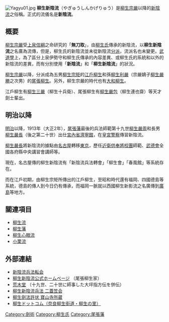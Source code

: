 [[File:Yagyu01.jpg|thumb]]
'''柳生新陰流'''（やぎゅうしんかげりゅう）是[[柳生宗嚴|柳生宗嚴]]以降的[[新陰流|新陰流]]之俗稱。正式的流儀名是'''新陰流'''。

== 概要 ==
[[柳生宗嚴|柳生宗嚴]]受[[上泉信綱|上泉信綱]]之命研究的「'''無刀取'''」，由[[柳生氏|柳生氏]]傳承的新陰流，以'''柳生新陰流'''之名廣為流傳，但是，柳生氏的新陰流並未從新陰流[[分派|分派]]，流派名也未變更。[[武道學|武道學]]上，為了區分上泉伊勢守和柳生氏傳承的內容差異、或柳生氏的系統和以外的新陰流的差異，而有分別使用「'''新陰流'''」和「'''柳生新陰流'''」的狀況。

[[柳生宗嚴|柳生宗嚴]]以降，分派成為五男[[柳生宗矩|柳生宗矩]]的[[江戶柳生|江戶柳生]]和孫[[柳生利嚴|柳生利嚴]]（宗嚴嫡子[[柳生嚴勝|柳生嚴勝]]之次男）的[[尾張柳生|尾張柳生]]。另外，柳生宗嚴的時代也有[[大和柳生|大和柳生]]。

江戶柳生有[[柳生三嚴|柳生三嚴]]（柳生十兵衛）、尾張柳生有[[柳生嚴包|柳生嚴包]]（柳生連也齋）等天才劍士輩出。

== 明治以降 ==
[[明治|明治]]以降，1913年（大正2年），[[尾張藩|尾張藩]]最後的兵法師範第十九世[[柳生嚴周|柳生嚴周]]和長男[[柳生嚴長|柳生嚴長]]（後之第二十世）出仕[[宮內省|宮內省]][[濟寧館|濟寧館]]，在[[皇宮警察_(宮內省)|皇宮警察]]傳習新陰流。

[[柳生嚴長|柳生嚴長]]將新陰流的據點由[[名古屋|名古屋]]轉移[[東京|東京]]，歷任[[近衛師團|近衛供奉將校團]]師範、[[大日本武德會|武德會]]全國各府縣中央講習會講師等。

現在，名古屋傳的柳生新陰流有「新陰流兵法轉會」「柳生會」「春風館」等系統存在。

而在江戶初期，由柳生宗矩所傳出的江戶柳生，至昭和時代還有福岡、四國德島等系統，德島的傳人到今日仍有傳承，而福岡一脈就以西國柳生新影流之名廣傳到[[廣島|廣島]]等地方。

== 關連項目 ==
* [[柳生流|柳生流]]
* [[柳生藩|柳生藩]]
* [[柳生心眼流|柳生心眼流]]
* [[小栗流|小栗流]]

== 外部連結 ==
* [http://shinkageryu.com/ 新陰流兵法転会] {{Wayback|url=http://shinkageryu.com/ |date=20201219131037 }}
* [http://yagyu-shinkage-ryu.jp/ 柳生新陰流公式ホームページ] {{Wayback|url=http://yagyu-shinkage-ryu.jp/ |date=20171104175428 }}（尾張柳生家）
* [http://www.kunpooan.com/arakido.html 荒木堂] {{Wayback|url=http://www.kunpooan.com/arakido.html |date=20190418184949 }}（十九世、二十世に師事した大坪指方伝を併伝）
* [http://yagyushinkageryu.com/ 柳生新陰流兵法 二蓋笠会] {{Wayback|url=http://yagyushinkageryu.com/ |date=20160315031633 }}
* [http://mahoroba.lib.nara-wu.ac.jp/y01/yagyu/ 柳生劍法許状 寶山寺所蔵] {{Wayback|url=http://mahoroba.lib.nara-wu.ac.jp/y01/yagyu/ |date=20180210230457 }}
* [http://www.yagyu.com 柳生ドットコム（奈良柳生街道・柳生の里）] {{Wayback|url=http://www.yagyu.com/ |date=20210124053447 }}

[[Category:劍術|Category:劍術]]
[[Category:柳生氏|Category:柳生氏]]
[[Category:尾張藩|Category:尾張藩]]